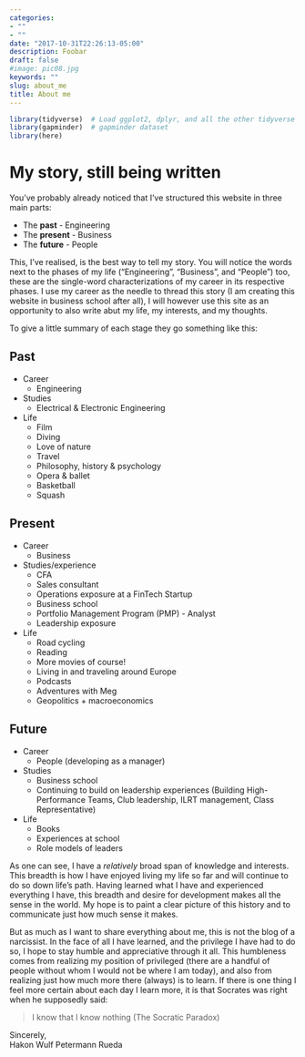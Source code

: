 ```yaml
---
categories:
- ""
- ""
date: "2017-10-31T22:26:13-05:00"
description: Foobar
draft: false
#image: pic08.jpg
keywords: ""
slug: about_me
title: About me
---
```



```r
library(tidyverse)  # Load ggplot2, dplyr, and all the other tidyverse packages
library(gapminder)  # gapminder dataset
library(here)
```


# My story, still being written

You've probably already noticed that I've structured this website in three main parts:

* The **past** - Engineering
* The **present** - Business
* The **future** - People

This, I've realised, is the best way to tell my story. You will notice the words next to the phases of my life ("Engineering", "Business", and "People") too, these are the single-word characterizations of my career in its respective phases. I use my career as the needle to thread this story (I am creating this website in business school after all), I will however use this site as an opportunity to also write abut my life, my interests, and my thoughts.

To give a little summary of each stage they go something like this:

## Past

* Career
    * Engineering
  
* Studies
    * Electrical & Electronic Engineering
  
* Life
    * Film
    * Diving
    * Love of nature
    * Travel
    * Philosophy, history & psychology
    * Opera & ballet
    * Basketball
    * Squash

## Present

* Career
    * Business
  
* Studies/experience
    * CFA
    * Sales consultant
    * Operations exposure at a FinTech Startup
    * Business school
    * Portfolio Management Program (PMP) - Analyst
    * Leadership exposure

* Life
    * Road cycling
    * Reading
    * More movies of course!
    * Living in and traveling around Europe
    * Podcasts
    * Adventures with Meg
    * Geopolitics + macroeconomics

## Future

* Career
    * People (developing as a manager)
  
* Studies
    * Business school
    * Continuing to build on leadership experiences (Building High-Performance Teams, Club leadership, ILRT management, Class Representative)
  
* Life
    * Books
    * Experiences at school
    * Role models of leaders

As one can see, I have a _relatively_ broad span of knowledge and interests. This breadth is how I have enjoyed living my life so far and will continue to do so down life's path. Having learned what I have and experienced everything I have, this breadth and desire for development makes all the sense in the world. My hope is to paint a clear picture of this history and to communicate just how much sense it makes.

But as much as I want to share everything about me, this is not the blog of a narcissist. In the face of all I have learned, and the privilege I have had to do so, I hope to stay humble and appreciative through it all. This humbleness comes from realizing my position of privileged (there are a handful of people without whom I would not be where I am today), and also from realizing just how much more there (always) is to learn. If there is one thing I feel more certain about each day I learn more, it is that Socrates was right when he supposedly said:

> I know that I know nothing (The Socratic Paradox)

Sincerely,\
Hakon Wulf Petermann Rueda
